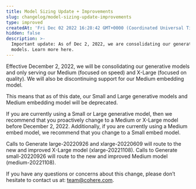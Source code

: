 ```yaml
---
title: Model Sizing Update + Improvements
slug: changelog/model-sizing-update-improvements
type: improved
createdAt: 'Fri Dec 02 2022 16:28:42 GMT+0000 (Coordinated Universal Time)'
hidden: false
description: >-
  Important update: As of Dec 2, 2022, we are consolidating our generative
  models. Learn more here.
---
```

Effective December 2, 2022, we will be consolidating our generative models and only serving our Medium (focused on speed) and X-Large (focused on quality). We will also be discontinuing support for our Medium embedding model.

This means that as of this date, our Small and Large generative models and Medium embedding model will be deprecated. 

If you are currently using a Small or Large generative model, then we recommend that you proactively change to a Medium or X-Large model before December 2, 2022. Additionally, if you are currently using a Medium embed model, we recommend that you change to a Small embed model. 

Calls to Generate large-20220926 and xlarge-20220609 will route to the new and improved X-Large model (xlarge-20221108). Calls to Generate small-20220926 will route to the new and improved Medium model (medium-20221108). 

If you have any questions or concerns about this change, please don’t hesitate to contact us at: team@cohere.com.
